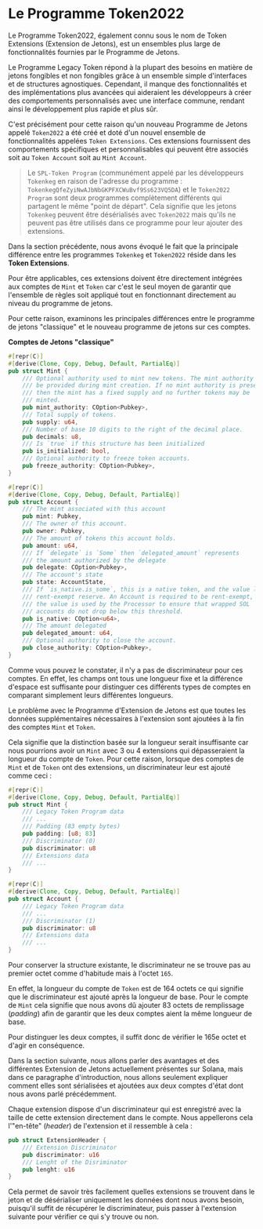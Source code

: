 
# Le Programme Token2022

Le Programme Token2022, également connu sous le nom de Token Extensions (Extension de Jetons), est un ensembles plus large de fonctionnalités fournies par le Programme de Jetons.

Le Programme Legacy Token répond à la plupart des besoins en matière de jetons fongibles et non fongibles grâce à un ensemble simple d'interfaces et de structures agnostiques. Cependant, il manque des fonctionnalités et des implémentations plus avancées qui aideraient les développeurs à créer des comportements personnalisés avec une interface commune, rendant ainsi le développement plus rapide et plus sûr.

C'est précisément pour cette raison qu'un nouveau Programme de Jetons appelé `Token2022` a été créé et doté d'un nouvel ensemble de fonctionnalités appelées `Token Extensions`. Ces extensions fournissent des comportements spécifiques et personnalisables qui peuvent être associés soit au `Token Account` soit au `Mint Account`.

> Le `SPL-Token Program` (communément appelé par les développeurs `Tokenkeg` en raison de l'adresse du programme : `TokenkegQfeZyiNwAJbNbGKPFXCWuBvf9Ss623VQ5DA`) et le `Token2022 Program` sont deux programmes complètement différents qui partagent le même "point de départ". Cela signifie que les jetons `Tokenkeg` peuvent être désérialisés avec `Token2022` mais qu'ils ne peuvent pas être utilisés dans ce programme pour leur ajouter des extensions.

<ArticleSection name="Comptes de Mint et Comptes de Jetons" id="mint-and-token-accounts" level="h2" />

Dans la section précédente, nous avons évoqué le fait que la principale différence entre les programmes `Tokenkeg` et `Token2022` réside dans les **Token Extensions**.

Pour être applicables, ces extensions doivent être directement intégrées aux comptes de `Mint` et `Token` car c'est le seul moyen de garantir que l'ensemble de règles soit appliqué tout en fonctionnant directement au niveau du programme de jetons.

Pour cette raison, examinons les principales différences entre le programme de jetons "classique" et le nouveau programme de jetons sur ces comptes.

**Comptes de Jetons "classique"**

```rust
#[repr(C)]
#[derive(Clone, Copy, Debug, Default, PartialEq)]
pub struct Mint {
    /// Optional authority used to mint new tokens. The mint authority may only
    /// be provided during mint creation. If no mint authority is present
    /// then the mint has a fixed supply and no further tokens may be
    /// minted.
    pub mint_authority: COption<Pubkey>,
    /// Total supply of tokens.
    pub supply: u64,
    /// Number of base 10 digits to the right of the decimal place.
    pub decimals: u8,
    /// Is `true` if this structure has been initialized
    pub is_initialized: bool,
    /// Optional authority to freeze token accounts.
    pub freeze_authority: COption<Pubkey>,
}

#[repr(C)]
#[derive(Clone, Copy, Debug, Default, PartialEq)]
pub struct Account {
    /// The mint associated with this account
    pub mint: Pubkey,
    /// The owner of this account.
    pub owner: Pubkey,
    /// The amount of tokens this account holds.
    pub amount: u64,
    /// If `delegate` is `Some` then `delegated_amount` represents
    /// the amount authorized by the delegate
    pub delegate: COption<Pubkey>,
    /// The account's state
    pub state: AccountState,
    /// If `is_native.is_some`, this is a native token, and the value logs the
    /// rent-exempt reserve. An Account is required to be rent-exempt, so
    /// the value is used by the Processor to ensure that wrapped SOL
    /// accounts do not drop below this threshold.
    pub is_native: COption<u64>,
    /// The amount delegated
    pub delegated_amount: u64,
    /// Optional authority to close the account.
    pub close_authority: COption<Pubkey>,
}
```

Comme vous pouvez le constater, il n'y a pas de discriminateur pour ces comptes. En effet, les champs ont tous une longueur fixe et la différence d'espace est suffisante pour distinguer ces différents types de comptes en comparant simplement leurs différentes longueurs.

Le problème avec le Programme d'Extension de Jetons est que toutes les données supplémentaires nécessaires à l'extension sont ajoutées à la fin des comptes `Mint` et `Token`.

Cela signifie que la distinction basée sur la longueur serait insuffisante car nous pourrions avoir un `Mint` avec 3 ou 4 extensions qui dépasseraient la longueur du compte de `Token`. Pour cette raison, lorsque des comptes de `Mint` et de `Token` ont des extensions, un discriminateur leur est ajouté comme ceci :

```rust
#[repr(C)]
#[derive(Clone, Copy, Debug, Default, PartialEq)]
pub struct Mint {
    /// Legacy Token Program data
    /// ...
    /// Padding (83 empty bytes)
    pub padding: [u8; 83]
    /// Discriminator (0)
    pub discriminator: u8
    /// Extensions data
    /// ...
}

#[repr(C)]
#[derive(Clone, Copy, Debug, Default, PartialEq)]
pub struct Account {
    /// Legacy Token Program data
    /// ...
    /// Discriminator (1)
    pub discriminator: u8
    /// Extensions data
    /// ...
}
```

Pour conserver la structure existante, le discriminateur ne se trouve pas au premier octet comme d'habitude mais à l'octet `165`.

En effet, la longueur du compte de `Token` est de 164 octets ce qui signifie que le discriminateur est ajouté après la longueur de base. Pour le compte de `Mint` cela signifie que nous avons dû ajouter 83 octets de remplissage (*padding*) afin de garantir que les deux comptes aient la même longueur de base.

Pour distinguer les deux comptes, il suffit donc de vérifier le 165e octet et d'agir en conséquence.

<ArticleSection name="Extension de Jetons" id="token-extensions" level="h2" />

Dans la section suivante, nous allons parler des avantages et des différentes Extension de Jetons actuellement présentes sur Solana, mais dans ce paragraphe d'introduction, nous allons seulement expliquer comment elles sont sérialisées et ajoutées aux deux comptes d'état dont nous avons parlé précédemment.

Chaque extension dispose d'un discriminateur qui est enregistré avec la taille de cette extension directement dans le compte. Nous appellerons cela l'"en-tête" (*header*) de l'extension et il ressemble à cela :

```rust
pub struct ExtensionHeader {
    /// Extension Discriminator
    pub discriminator: u16
    /// Lenght of the Disriminator
    pub lenght: u16
}
```

Cela permet de savoir très facilement quelles extensions se trouvent dans le jeton et de désérialiser uniquement les données dont nous avons besoin, puisqu'il suffit de récupérer le discriminateur, puis passer à l'extension suivante pour vérifier ce qui s'y trouve ou non.
